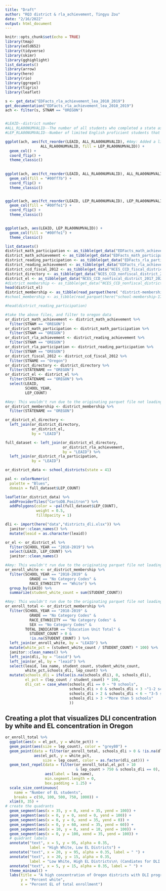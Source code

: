 ```yaml
---
title: "Draft"
author: "RQ3 district & rla_achievement, Tingyu Zou"
date: "2/16/2022"
output: html_document
---
```


```r
knitr::opts_chunk$set(echo = TRUE)
library(tmap)
library(edld652)
library(tidyverse)
library(skimr)
library(gghighlight)
list_datasets()
library(arrow)
library(here)
library(rio)
library(ggrepel)
library(tigris)
library(leaflet)
```

```r
s <- get_data("EDFacts_rla_achievement_lea_2010_2019")
get_documentation("EDFacts_rla_achievement_lea_2010_2019")
ach <- filter(s, STNAM == "OREGON")


#LEAID--district number
#ALL_RLA00NUMVALID--The number of all students who completed a state assessment in Reading/Language Arts and for whom a proficiency level was assigned across all grades
#LEP_RLA00NUMVALID--Number of limited English proficient students that completed an assessment and for whom a proficiency level was assigned

ggplot(ach, aes(fct_reorder(LEAID, ALL_RLA00NUMVALID), #Amy: Added a line break here to keep code within 80 characters
                ALL_RLA00NUMVALID, fill = LEP_RLA00NUMVALID)) +
  geom_col() +
  coord_flip() +
  theme_classic()
   
          
ggplot(ach, aes(fct_reorder(LEAID, ALL_RLA00NUMVALID), ALL_RLA00NUMVALID))+
  geom_col(fill = "#00ff7b") +
  coord_flip() +
  theme_classic() 


ggplot(ach, aes(fct_reorder(LEAID, LEP_RLA00NUMVALID), LEP_RLA00NUMVALID))+
  geom_col(fill = "#00ffe1") +
  coord_flip() +
  theme_classic()   
  

ggplot(ach, aes(LEAID, LEP_RLA00NUMVALID)) +
  geom_col(fill = "#00ffe1") +
  theme_classic() 

```



```r
list_datasets()
district_math_participation <- as_tibble(get_data("EDFacts_math_achievement_lea_2010_2019"))
district_math_achievement <- as_tibble(get_data("EDFacts_math_participation_lea_2013_2019"))
district_reading_participation <- as_tibble(get_data("EDFacts_rla_participation_lea_2013_2019"))
district_reading_achievement <- as_tibble(get_data("EDFacts_rla_achievement_lea_2010_2019"))
district_ccd_fiscal_2012 <- as_tibble(get_data("NCES_CCD_fiscal_district_2012"))
district_directory <- as_tibble(get_data("NCES_CCD_nonfiscal_district_2017_2021_directory"))
district_el <- as_tibble(get_data("NCES_CCD_nonfiscal_district_2017_2021_english_learners"))
#district_membership <- as_tibble(get_data("NCES_CCD_nonfiscal_district_2017_2021_membership"))
head(district_el)
district_membership <- as_tibble(read_parquet(here( "district-membership-17-21.parquet"))) #Amy: I couldn't get this to work.
#school_membership <- as_tibble(read_parquet(here("school-membership-17-21.parquet")))

#head(district_reading_participation)

#take the above files, and filter to oregon data
or_district_math_achievement <- district_math_achievement %>% 
  filter(STNAM == "OREGON")
or_district_math_participation <- district_math_participation %>% 
  filter(STNAM == "OREGON")
or_district_rla_achievement <- district_reading_achievement %>% 
  filter(STNAM == "OREGON")
or_district_rla_participation <- district_reading_participation %>% 
  filter(STNAM == "OREGON")
or_district_fiscal_2012 <- district_ccd_fiscal_2012 %>% 
  filter(STNAME == "Oregon")
or_district_directory <- district_directory %>% 
  filter(STATENAME == "OREGON")
or_district_el <- district_el %>% 
  filter(STATENAME == "OREGON") %>% 
  select(LEAID,
         SCHOOL_YEAR,
         LEP_COUNT)

#Amy: This wouldn't run due to the originating parquet file not loading
or_district_membership <- district_membership %>% 
  filter(STATENAME == "OREGON") 

or_district_el_directory <- 
  left_join(or_district_directory,
            or_district_el,
            by = "LEAID")

full_dataset <- left_join(or_district_el_directory,
                          or_district_rla_achievement,
                          by = "LEAID") %>% 
  left_join(or_district_rla_participation,
            by = "LEAID")

or_district_data <- school_districts(state = 41)

pal <- colorNumeric(
  palette = "Blues",
  domain = full_dataset$LEP_COUNT)

leaflet(or_district_data) %>%
  addProviderTiles("CartoDB.Positron") %>% 
  addPolygons(color = ~pal(full_dataset$LEP_COUNT),
              weight = 0.5,
              fillOpacity = 1) 
```

```r
dli <- import(here("data","districts_dli.xlsx")) %>%
  janitor::clean_names() %>%
  mutate(leaid = as.character(leaid))

or_el <- or_district_el %>%
  filter(SCHOOL_YEAR == "2018-2019") %>%
  select(LEAID, LEP_COUNT) %>%
  janitor::clean_names()

#Amy: This wouldn't run due to the originating parquet file not loading
or_enroll_white <- or_district_membership %>% 
  filter(SCHOOL_YEAR == "2018-2019" & 
           GRADE == "No Category Codes" &
           RACE_ETHNICITY == "White") %>%
  group_by(LEAID) %>%
  summarize(student_white_count = sum(STUDENT_COUNT)) 

#Amy: This wouldn't run due to the originating parquet file not loading
or_enroll_total <- or_district_membership %>%
  filter(SCHOOL_YEAR == "2018-2019" & 
           GRADE == "No Category Codes" &
           RACE_ETHNICITY == "No Category Codes" & 
           SEX == "No Category Codes" &
         TOTAL_INDICATOR == "Education Unit Total" &
           STUDENT_COUNT > 0 &
           !is.na(STUDENT_COUNT) ) %>%
  left_join(or_enroll_white, by = "LEAID") %>%
  mutate(white_pct = (student_white_count / STUDENT_COUNT) * 100) %>%
  janitor::clean_names() %>%
  left_join(dli, by = "leaid") %>%
  left_join(or_el, by = "leaid") %>%
  select(leaid, lea_name, student_count, student_white_count, 
         white_pct,schools_dli, lep_count) %>%
  mutate(schools_dli = ifelse(is.na(schools_dli), 0, schools_dli),
         el_pct = (lep_count / student_count) * 100,
         dli_cat = case_when(schools_dli == 0 ~ "0 schools",
                             schools_dli > 0 & schools_dli < 3 ~"1-2 schools",
                             schools_dli > 2 & schools_dli < 6 ~ "3-5 schools",
                             schools_dli > 3 ~"More than 5 schools"
                             ))
```

## Creating a plot that visualizes DLI concentration by white and EL concentration in Oregon

```r

or_enroll_total %>%
  ggplot(aes(x = el_pct, y = white_pct)) +
  geom_point(aes(size = lep_count), color = "grey80") +
  geom_point(data = filter(or_enroll_total, schools_dli > 0 & !is.na(dli_cat)),
             aes(el_pct, y = white_pct, 
                 size = lep_count, color = as.factor(dli_cat))) +
  geom_text_repel(data = filter(or_enroll_total,el_pct > 10 
                                & lep_count > 750 & schools_dli == 0),
                  aes(label = lea_name), 
                  min.segment.length = 0, 
                  box.padding = 1.25) +
  scale_size_continuous(
    name = "Number of EL students",
    breaks = c(50, 100, 500, 750, 1000)) +
  xlim(0, 35) +
# create the quadrants
  geom_segment(aes(x = 35, y = 0, xend = 35, yend = 100)) +
  geom_segment(aes(x = 0, y = 0, xend = 0, yend = 100)) +
  geom_segment(aes(x = 0, y = 0, xend = 35, yend = 0)) +
  geom_segment(aes(x = 0, y = 60, xend = 35, yend = 60)) +
  geom_segment(aes(x = 10, y = 0, xend = 10, yend = 100)) +
  geom_segment(aes(x = 0, y = 100, xend = 35, yend = 100)) +
  # quadrant labels
  annotate("text", x = 5, y = 95, alpha = 0.35, 
           label = "High White, Low EL Districts") +
  annotate("text", x = 20, y = 95, alpha = 0.35, label = " ") +
  annotate("text", x = 20, y = 15, alpha = 0.35, 
           label = "Low White, High EL Districts\n\ (Candiates for DLI programs)") +
  annotate("text", x = 5, y = 15, alpha = 0.35, label = " ") +
  theme_minimal() +
  labs(title = "A high concentration of Oregon districts with DLI programs are in predominantly white districts",
       y = "Percent white", 
       x = "Percent EL of total enrollment")
```
